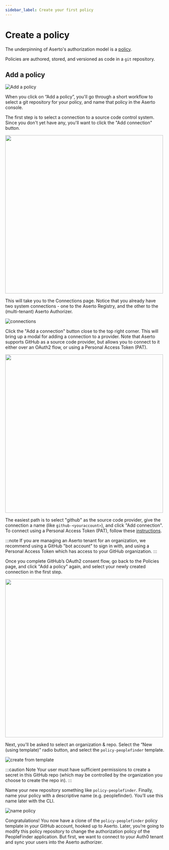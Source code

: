 ```yaml
---
sidebar_label: Create your first policy
---
```


# Create a policy

The underpinning of Aserto's authorization model is a [policy](/docs/overview/policy). 

Policies are authored, stored, and versioned as code in a `git` repository.

## Add a policy 

![Add a policy](/add-a-policy.png)

When you click on “Add a policy”, you'll go through a short workflow to select a git repository for your policy, 
and name that policy in the Aserto console. 

The first step is to select a connection to a source code control system. Since you don't yet have any, you'll 
want to click the "Add connection" button. 

[<img src="/connect-scc.png" width="500px" />](/connect-scc.png)

This will take you to the Connections page. Notice that you already have two system connections - one to the Aserto 
Registry, and the other to the (multi-tenant) Aserto Authorizer.

![connections](/connections.png)

Click the "Add a connection" button close to the top right corner. This will bring up a modal for adding a connection 
to a provider. Note that Aserto supports GitHub as a source code provider, but allows you to connect to it either 
over an OAuth2 flow, or using a Personal Access Token (PAT).

<img src="/connect-github.png" width="500px" />

The easiest path is to select "github" as the source code provider, give the connection a name (like `github-<youraccount>`), 
and click "Add connection". To connect using a Personal Access Token (PAT), follow these [instructions](/docs/aserto-console/connections#connecting-github-using-a-pat).

:::note
If you are managing an Aserto tenant for an organization, we recommend using a GitHub "bot account" to sign in with, 
and using a Personal Access Token which has access to your GitHub organization. 
:::

Once you complete GitHub’s OAuth2 consent flow, go back to the Policies page, and click "Add a policy" again, and select 
your newly created connection in the first step.

[<img src="/select-github-connection.png" width="500" />](/select-github-connection.png)

Next, you'll be asked to select an organization & repo. Select the “New (using template)” radio button, and select the `policy-peoplefinder` template.

![create from template](/create-from-template.png)

:::caution Note
Your user must have sufficient permissions to create a secret in this GitHub repo (which may be controlled by the organization you choose to create the repo in).
:::

Name your new repository something like `policy-peoplefinder`. Finally, name your policy with a descriptive name (e.g. peoplefinder). You’ll use this name later with the CLI.

![name policy](/name-policy.png)

Congratulations! You now have a clone of the `policy-peoplefinder` policy template in your GitHub account, hooked up to Aserto. Later, you’re going to modify this policy repository to change the authorization policy of the PeopleFinder application. But first, we want to connect to your Auth0 tenant and sync your users into the Aserto authorizer.
